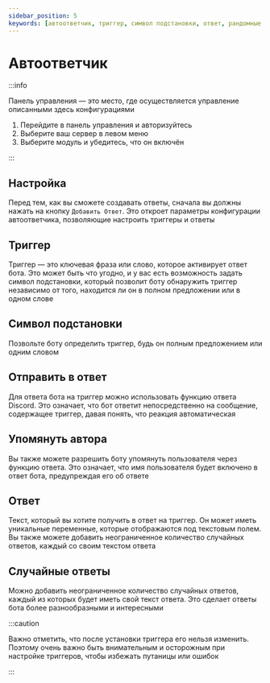 ```yaml
---
sidebar_position: 5
keywords: [автоответчик, триггер, символ подстановки, ответ, рандомные ответы, случайные ответы] 
---
```


# Автоответчик

:::info

Панель управления — это место, где осуществляется управление описанными здесь конфигурациями

1. Перейдите в панель управления и авторизуйтесь
2. Выберите ваш сервер в левом меню
3. Выберите модуль и убедитесь, что он включён

:::

## Настройка

Перед тем, как вы сможете создавать ответы, сначала вы должны нажать на кнопку `Добавить Ответ`. Это откроет параметры конфигурации автоответчика, позволяющие настроить триггеры и ответы

## Триггер

Триггер — это ключевая фраза или слово, которое активирует ответ бота. Это может быть что угодно, и у вас есть возможность задать символ подстановки, который позволит боту обнаружить триггер независимо от того, находится ли он в полном предложении или в одном слове

## Символ подстановки

Позвольте боту определить триггер, будь он полным предложением или одним словом

## Отправить в ответ

Для ответа бота на триггер можно использовать функцию ответа Discord. Это означает, что бот ответит непосредственно на сообщение, содержащее триггер, давая понять, что реакция автоматическая

## Упомянуть автора

Вы также можете разрешить боту упомянуть пользователя через функцию ответа. Это означает, что имя пользователя будет включено в ответ бота, предупреждая его об ответе

## Ответ

Текст, который вы хотите получить в ответ на триггер. Он может иметь уникальные переменные, которые отображаются под текстовым полем. Вы также можете добавить неограниченное количество случайных ответов, каждый со своим текстом ответа

## Случайные ответы

Можно добавить неограниченное количество случайных ответов, каждый из которых будет иметь свой текст ответа. Это сделает ответы бота более разнообразными и интересными

:::caution

Важно отметить, что после установки триггера его нельзя изменить. Поэтому очень важно быть внимательным и осторожным при настройке триггеров, чтобы избежать путаницы или ошибок

:::

